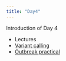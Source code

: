 ```yaml
---
title: "Day4"
---
```


Introduction of Day 4

* Lectures
* [Variant calling](variant-calling-practical.html)
* [Outbreak practical](Outbreak_practical.html)